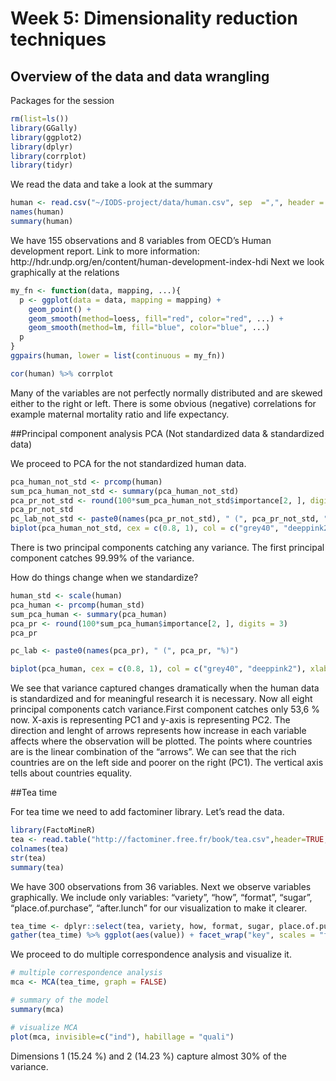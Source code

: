 # Week 5: Dimensionality reduction techniques

## Overview of the data and data wrangling


Packages for the session
```r
rm(list=ls())
library(GGally)
library(ggplot2)
library(dplyr)
library(corrplot)
library(tidyr)
```


We read the data and take a look at the summary

```r
human <- read.csv("~/IODS-project/data/human.csv", sep  =",", header = T, row.names = 1)
names(human)
summary(human)
```

We have 155 observations and 8 variables from OECD's Human development report.
Link to  more information: http://hdr.undp.org/en/content/human-development-index-hdi 
Next we look graphically at the relations 

```r
my_fn <- function(data, mapping, ...){
  p <- ggplot(data = data, mapping = mapping) + 
    geom_point() + 
    geom_smooth(method=loess, fill="red", color="red", ...) +
    geom_smooth(method=lm, fill="blue", color="blue", ...)
  p
}
ggpairs(human, lower = list(continuous = my_fn))

cor(human) %>% corrplot
```

Many of the variables are not perfectly normally distributed and are skewed either to the right or left.
There is some obvious (negative) correlations for example maternal mortality ratio and life expectancy.

##Principal component analysis PCA  (Not standardized data & standardized data)

We proceed to PCA for the not standardized human data.

```r
pca_human_not_std <- prcomp(human)
sum_pca_human_not_std <- summary(pca_human_not_std)
pca_pr_not_std <- round(100*sum_pca_human_not_std$importance[2, ], digits = 3)
pca_pr_not_std
pc_lab_not_std <- paste0(names(pca_pr_not_std), " (", pca_pr_not_std, "%)")
biplot(pca_human_not_std, cex = c(0.8, 1), col = c("grey40", "deeppink2"), xlab = pc_lab_not_std[1], ylab = pc_lab_not_std[2])
```

There is two principal components catching any variance.
The first principal component catches 99.99% of the variance.

How do things change when we standardize?

```r
human_std <- scale(human)
pca_human <- prcomp(human_std)
sum_pca_human <- summary(pca_human)
pca_pr <- round(100*sum_pca_human$importance[2, ], digits = 3)
pca_pr
```
```r
pc_lab <- paste0(names(pca_pr), " (", pca_pr, "%)")

biplot(pca_human, cex = c(0.8, 1), col = c("grey40", "deeppink2"), xlab = pc_lab[1], ylab = pc_lab[2])
```

We see that variance captured changes dramatically when the human data is standardized and for meaningful research it is necessary.
Now all eight principal components catch variance.First component catches only 53,6 % now.
X-axis is representing PC1 and y-axis is representing  PC2.
The direction and lenght of arrows represents how increase in each variable affects where the observation will be plotted.
The points where countries are is the linear combination of the "arrows". We can see that the rich countries are on the left side and poorer on the right (PC1). The vertical axis tells about countries equality.

##Tea time

For tea time we need to add factominer library. Let's read the data.

```r
library(FactoMineR)
tea <- read.table("http://factominer.free.fr/book/tea.csv",header=TRUE,sep=";")
colnames(tea)
str(tea)
summary(tea)
```

We have 300 observations from 36 variables. Next we observe variables graphically.
We include only variables: "variety", "how", "format", "sugar", "place.of.purchase", "after.lunch" for our visualization to make it clearer.

```r
tea_time <- dplyr::select(tea, variety, how, format, sugar, place.of.purchase, after.lunch)
gather(tea_time) %>% ggplot(aes(value)) + facet_wrap("key", scales = "free") + geom_bar() + theme(axis.text.x = element_text(angle = 45, hjust = 1, size = 8))
```

We proceed to do multiple correspondence analysis and visualize it.

```r
# multiple correspondence analysis
mca <- MCA(tea_time, graph = FALSE)

# summary of the model
summary(mca)

# visualize MCA
plot(mca, invisible=c("ind"), habillage = "quali")
```

Dimensions 1 (15.24 %) and 2 (14.23 %) capture almost 30% of the variance.